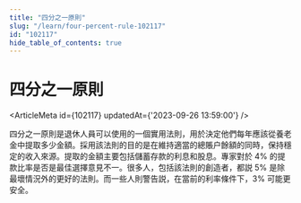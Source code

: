 ```yaml
---
title: "四分之一原則"
slug: "/learn/four-percent-rule-102117"
id: "102117"
hide_table_of_contents: true
---
```



# 四分之一原則

<ArticleMeta id={102117} updatedAt={'2023-09-26 13:59:00'} />
<div className='border-solid border-b border-t-0 my-4 border-[var(--ifm-color-gray-300)]' />

四分之一原則是退休人員可以使用的一個實用法則，用於決定他們每年應該從養老金中提取多少金額。採用該法則的目的是在維持適當的總賬户餘額的同時，保持穩定的收入來源。提取的金額主要包括儲蓄存款的利息和股息。專家對於 4% 的提款比率是否是最佳選擇意見不一。很多人，包括該法則的創造者，都説 5% 是除最壞情況外的更好的法則。而一些人則警告説，在當前的利率條件下，3% 可能更安全。
